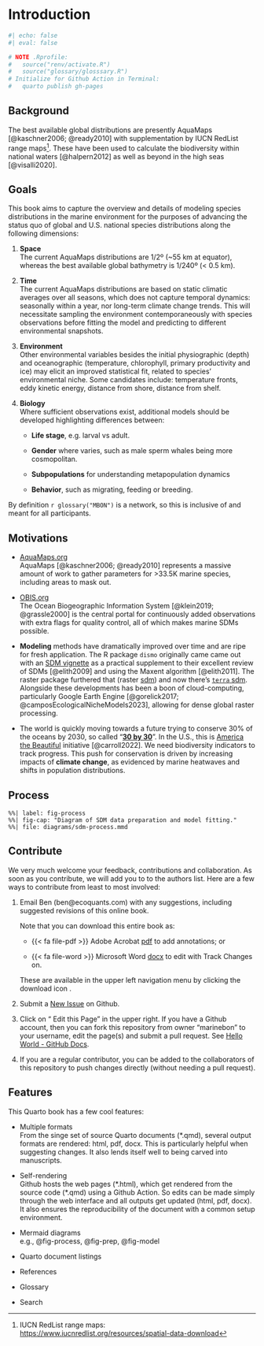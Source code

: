 # Introduction

```r
#| echo: false
#| eval: false

# NOTE .Rprofile:
#   source("renv/activate.R")
#   source("glossary/glosssary.R")
# Initialize for Github Action in Terminal:
#   quarto publish gh-pages
```

## Background

The best available global distributions are presently AquaMaps [@kaschner2006; @ready2010] with supplementation by IUCN RedList range maps[^index-1]. These have been used to calculate the biodiversity within national waters [@halpern2012] as well as beyond in the high seas [@visalli2020].

[^index-1]: IUCN RedList range maps: <https://www.iucnredlist.org/resources/spatial-data-download>

## Goals

This book aims to capture the overview and details of modeling species distributions in the marine environment for the purposes of advancing the status quo of global and U.S. national species distributions along the following dimensions:

1.  **Space**\
    The current AquaMaps distributions are ${1}/{2}$º (\~55 km at equator), whereas the best available global bathymetry is ${1}/{240}$º (\< 0.5 km).

2.  **Time**\
    The current AquaMaps distributions are based on static climatic averages over all seasons, which does not capture temporal dynamics: seasonally within a year, nor long-term climate change trends. This will necessitate sampling the environment contemporaneously with species observations before fitting the model and predicting to different environmental snapshots.

3.  **Environment**\
    Other environmental variables besides the initial physiographic (depth) and oceanographic (temperature, chlorophyll, primary productivity and ice) may elicit an improved statistical fit, related to species' environmental niche. Some candidates include: temperature fronts, eddy kinetic energy, distance from shore, distance from shelf.

4.  **Biology**\
    Where sufficient observations exist, additional models should be developed highlighting differences between:

    -   **Life stage**, e.g. larval vs adult.

    -   **Gender** where varies, such as male sperm whales being more cosmopolitan.

    -   **Subpopulations** for understanding metapopulation dynamics

    -   **Behavior**, such as migrating, feeding or breeding.

By definition `r glossary("MBON")` is a network, so this is inclusive of and meant for all participants.

## Motivations

-   [AquaMaps.org](https://aquamaps.org/)\
    AquaMaps [@kaschner2006; @ready2010] represents a massive amount of work to gather parameters for \>33.5K marine species, including areas to mask out.

-   [OBIS.org](OBIS.org)\
    The Ocean Biogeographic Information System [@klein2019; @grassle2000] is the central portal for continuously added observations with extra flags for quality control, all of which makes marine SDMs possible.

-   **Modeling** methods have dramatically improved over time and are ripe for fresh application. The R package `dismo` originally came came out with an [SDM vignette](https://cran.r-project.org/web/packages/dismo/vignettes/sdm.pdf) as a practical supplement to their excellent review of SDMs [@elith2009] and using the Maxent algorithm [@elith2011]. The raster package furthered that (raster [sdm](https://rspatial.org/raster/sdm/)) and now there's [`terra` sdm](https://rspatial.org/sdm/). Alongside these developments has been a boon of cloud-computing, particularly Google Earth Engine [@gorelick2017; @camposEcologicalNicheModels2023], allowing for dense global raster processing.

-   The world is quickly moving towards a future trying to conserve 30% of the oceans by 2030, so called "[**30 by 30**](https://en.wikipedia.org/wiki/30_by_30)". In the U.S., this is [America the Beautiful](https://www.noaa.gov/america-the-beautiful) initiative [@carroll2022]. We need biodiversity indicators to track progress. This push for conservation is driven by increasing impacts of **climate change**, as evidenced by marine heatwaves and shifts in population distributions.

## Process

```mermaid
%%| label: fig-process
%%| fig-cap: "Diagram of SDM data preparation and model fitting."
%%| file: diagrams/sdm-process.mmd
```

## Contribute

We very much welcome your feedback, contributions and collaboration. As soon as you contribute, we will add you to to the authors list. Here are a few ways to contribute from least to most involved:

1.  Email Ben (ben\@ecoquants.com) with any suggestions, including suggested revisions of this online book.

    ::: callout-note
    Note that you can download this entire book as:

    -   {{< fa file-pdf >}} Adobe Acrobat [pdf](https://marinebon.github.io/MarineSDMs/MarineSDMs.pdf) to add annotations; or

    -   {{< fa file-word >}} Microsoft Word [docx](https://marinebon.github.io/MarineSDMs/MarineSDMs.docx) to edit with Track Changes on.

    These are available in the upper left navigation menu by clicking the download icon <i class="bi bi-download"></i>.
    :::

2.  Submit a [New Issue](https://github.com/marinebon/MarineSDMs/issues/new/choose) on Github.

3.  Click on "<i class="bi bi-github"></i> Edit this Page" in the upper right. If you have a Github account, then you can fork this repository from owner "marinebon" to your username, edit the page(s) and submit a pull request. See [Hello World - GitHub Docs](https://docs.github.com/en/get-started/quickstart/hello-world).

4.  If you are a regular contributor, you can be added to the collaborators of this repository to push changes directly (without needing a pull request).

## Features

This Quarto book has a few cool features:

-   Multiple formats\
    From the singe set of source Quarto documents (\*.qmd), several output formats are rendered: html, pdf, docx. This is particularly helpful when suggesting changes. It also lends itself well to being carved into manuscripts.

-   Self-rendering\
    Github hosts the web pages (\*.html), which get rendered from the source code (\*.qmd) using a Github Action. So edits can be made simply through the web interface and all outputs get updated (html, pdf, docx). It also ensures the reproducibility of the document with a common setup environment.

-   Mermaid diagrams\
    e.g., @fig-process, @fig-prep, @fig-model

-   Quarto document listings

-   References

-   Glossary

-   Search
